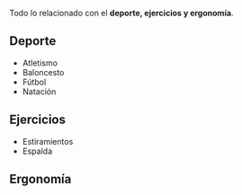 {{header|1=Deporte}}

Todo lo relacionado con el '''deporte, ejercicios y ergonomía'''.

== Deporte ==

* Atletismo
* Baloncesto
* Fútbol
* Natación

== Ejercicios ==

* Estiramientos
* Espalda

== Ergonomía ==



{{footer}}
